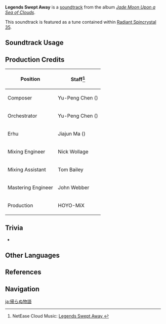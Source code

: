{{Soundtrack Infobox
|image          = Jade Moon Upon a Sea of Clouds.png
|album          = Jade Moon Upon a Sea of Clouds
|disc           = 1
|number         = 23
|featured       =
|featured2      =
|featured3      =
|featured_disc  =
|featured_disc2 =
|featured_disc3 =
|youtube_id     = -ZqthCkVluo
|spotify_id     = 0AT8UeyDydzBKrhCcQGQew
|previous       = Vague Whispers
|next           = Joy of Returning
}}
'''Legends Swept Away''' is a [[soundtrack]] from the album ''[[Jade Moon Upon a Sea of Clouds]]''.

This soundtrack is featured as a tune contained within [[Radiant Spincrystal 35]].

==Soundtrack Usage==
{{Soundtrack Usage
|location = Bishui Plain//night; rain
|teapot   = 35
}}

==Production Credits==
{| class="wikitable"
! Position
! Staff<ref>NetEase Cloud Music: [https://music.163.com/#/song?id=1492275677 Legends Swept Away {{zh|不复回的传说}}]</ref>
|-
! Composer
| Yu-Peng Chen ({{zh|陈致逸}})
|-
! Orchestrator
| Yu-Peng Chen ({{zh|陈致逸}})
|-
! Erhu
| Jiajun Ma ({{zh|马稼骏}})
|-
! Mixing Engineer
| Nick Wollage
|-
! Mixing Assistant
| Tom Bailey
|-
! Mastering Engineer
| John Webber
|-
! Production
| HOYO-MiX
|}

==Trivia==
* {{Transclude|Winding River|BishuiTheme|section=1}}

==Other Languages==
{{Other Languages
|en      = Legends Swept Away
|zhs     = 不复回的传说
|zhs_rm  = Bù Fùhuí de Chuánshuō
|zht     = 不復回的傳說
|zht_rm  = Bù Fùhuí de Chuánshuō
|zh_tl   = Legends to Never Return
|ja      = 帰らぬ物語
|ja_rm   = Kaeranu Monogatari
|ja_tl   = Tales Which Will Not Return
|ko      = Legends Swept Away<ref name="RS">{{Ref/Item|Radiant Spincrystal 35|note=Korean, Spanish, French, Russian, Thai, Vietnamese, German, Indonesian, Portuguese, Turkish}}</ref>
|es      = Legends Swept Away<ref name="RS" />
|fr      = Legends Swept Away<ref name="RS" />
|ru      = Legends Swept Away<ref name="RS" />
|th      = Legends Swept Away<ref name="RS" />
|vi      = Truyền Thuyết Không Trở Lại<ref name="RS" />
|vi_tl   = 
|de      = Legends Swept Away<ref name="RS" />
|id      = Legends Swept Away<ref name="RS" />
|pt      = Legends Swept Away<ref name="RS" />
|tr      = Legends Swept Away<ref name="RS" />
}}

==References==
{{Reflist}}

==Navigation==
{{Soundtrack Navbox|Jade Moon Upon a Sea of Clouds}}

[[ja:帰らぬ物語]]